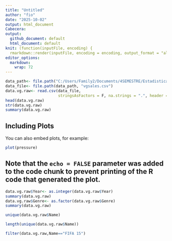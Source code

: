 ```yaml
---
title: "Untitled"
author: "fio"
date: "2025-10-02"
output: html_document
Cabecera:
output: 
  github_document: default
  html_document: default
knit: (function(inputFile, encoding) {
  rmarkdown::render(inputFile, encoding = encoding, output_format = "all") })
editor_options: 
  markdown: 
    wrap: 72
---
```

```r
data_path<- file.path("C:/Users/Family2/Documents/4SEMESTRE/Estadistica_IV/UNIDAD_1")
data_file<- file.path(data_path, "vgsales.csv")
data.vg.raw<- read.csv(data_file, 
                       stringsAsFactors = F, na.strings = ".", header = T, sep = ",")
head(data.vg.raw)
str(data.vg.raw)
summary(data.vg.raw)
```

## Including Plots

You can also embed plots, for example:

```r
plot(pressure)
```

Note that the `echo = FALSE` parameter was added to the code chunk to prevent printing of the R code that generated the plot.
---
````r
data.vg.raw$Year<- as.integer(data.vg.raw$Year)
summary(data.vg.raw)
data.vg.raw$Genre<- as.factor(data.vg.raw$Genre)
summary(data.vg.raw)
````
````r
unique(data.vg.raw$Name)
````

````r
length(unique(data.vg.raw$Name))
````

````r
filter(data.vg.raw,Name=="FIFA 15")
````